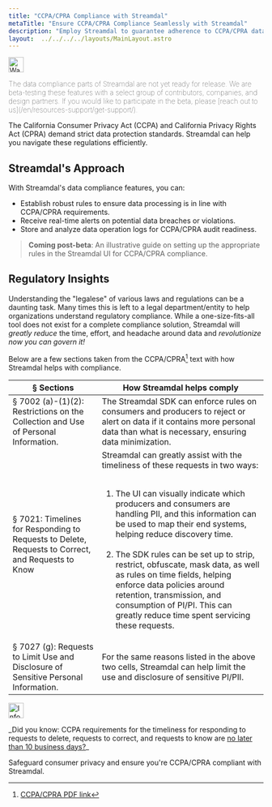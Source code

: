```yaml
---
title: "CCPA/CPRA Compliance with Streamdal"
metaTitle: "Ensure CCPA/CPRA Compliance Seamlessly with Streamdal"
description: "Employ Streamdal to guarantee adherence to CCPA/CPRA data standards effortlessly."
layout:  ../../../../layouts/MainLayout.astro
---
```



<Notification type="warning">
  <img src={warning} alt="Warning" width="30px" height="30px" />
  <p style="font-weight: lighter;">The data compliance parts of Streamdal are 
  not yet ready for release. We are beta-testing these features with a select 
  group of contributors, companies, and design partners. If you would like to 
  participate in the beta, please 
  [reach out to us](/en/resources-support/get-support/).</p>
</Notification>


The California Consumer Privacy Act (CCPA) and California Privacy Rights Act 
(CPRA) demand strict data protection standards. Streamdal can help you navigate 
these regulations efficiently.

## Streamdal's Approach

With Streamdal's data compliance features, you can:

- Establish robust rules to ensure data processing is in line with CCPA/CPRA 
requirements.
- Receive real-time alerts on potential data breaches or violations.
- Store and analyze data operation logs for CCPA/CPRA audit readiness.

> **Coming post-beta**: An illustrative guide on setting up the appropriate rules in 
the Streamdal UI for CCPA/CPRA compliance.

## Regulatory Insights

Understanding the "legalese" of various laws and regulations can be a daunting 
task. Many times this is left to a legal department/entity to help 
organizations understand regulatory compliance. While a one-size-fits-all tool 
does not exist for a complete compliance solution, Streamdal will _greatly 
reduce_ the time, effort, and headache around data and _revolutionize now you 
can govern it!_

Below are a few sections taken from the CCPA/CPRA[^1] text with how Streamdal 
helps with compliance.

| § Sections | How Streamdal helps comply |
|-|-|
| § 7002 (a)-(1)(2): Restrictions on the Collection and Use of Personal Information. | The Streamdal SDK can enforce rules on consumers and producers to reject or alert on data if it contains more personal data than what is necessary, ensuring data minimization. |
| § 7021: Timelines for Responding to Requests to Delete, Requests to Correct, and Requests to Know | Streamdal can greatly assist with the timeliness of these requests in two ways: <br /><br /> <ol><li>The UI can visually indicate which producers and consumers are handling PII, and this information can be used to map their end systems, helping reduce discovery time.</li> <br /><li>The SDK rules can be set up to strip, restrict, obfuscate, mask data, as well as rules on time fields, helping enforce data policies around retention, transmission, and consumption of PI/PI. This can greatly reduce time spent servicing these requests.</li></ol> |
| § 7027 (g): Requests to Limit Use and Disclosure of Sensitive Personal Information. | For the same reasons listed in the above two cells, Streamdal can help limit the use and disclosure of sensitive PI/PII. |

<Notification type="information">
  <img src={info} alt="Information" width="30px" height="30px" />
  <div class="prose-md prose-p:my-2 prose-a:text-purple-dark prose-a:underline">
    <p>_Did you know: CCPA requirements for the timeliness for responding to 
    requests to delete, requests to correct, and requests to know are <u>no later 
    than 10 business days?</u>_</p>
  </div>
</Notification>

Safeguard consumer privacy and ensure you're CCPA/CPRA compliant with Streamdal.

[^1]: <a href="https://cppa.ca.gov/regulations/pdf/20230329_final_regs_text.pdf" target="_blank">CCPA/CPRA PDF link</a>
